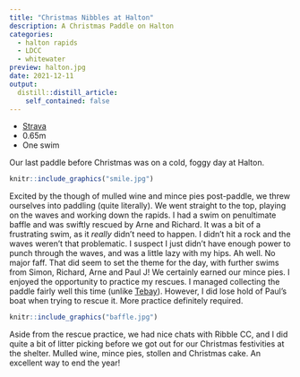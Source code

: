 ```yaml
---
title: "Christmas Nibbles at Halton"
description: A Christmas Paddle on Halton
categories:
  - halton rapids
  - LDCC
  - whitewater
preview: halton.jpg
date: 2021-12-11
output:
  distill::distill_article:
    self_contained: false
---
```


- [Strava](https://www.strava.com/activities/6399033032)
- 0.65m
- One swim

Our last paddle before Christmas was on a cold, foggy day at Halton.

```r
knitr::include_graphics("smile.jpg")
```

Excited by the though of mulled wine and mince pies post-paddle, we threw ourselves into paddling (quite literally). We went straight to the top, playing on the waves and working down the rapids. I had a swim on penultimate baffle and was swiftly rescued by Arne and Richard. It was a bit of a frustrating swim, as it _really_ didn't need to happen. I didn't hit a rock and the waves weren't that problematic. I suspect I just didn't have enough power to punch through the waves, and was a little lazy with my hips. Ah well. No major faff.
That did seem to set the theme for the day, with further swims from Simon, Richard, Arne and Paul J! We certainly earned our mince pies. I enjoyed the opportunity to practice my rescues. I managed collecting the paddle fairly well this time (unlike [Tebay]()). However, I did lose hold of Paul's boat when trying to rescue it. More practice definitely required. 

```r
knitr::include_graphics("baffle.jpg")
```

Aside from the rescue practice, we had nice chats with Ribble CC, and I did quite a bit of litter picking before we got out for our Christmas festivities at the shelter. Mulled wine, mince pies, stollen and Christmas cake. An excellent way to end the year!

